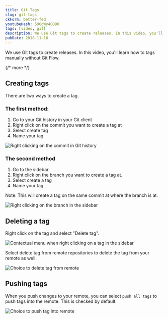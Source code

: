 ```yaml
---
title: Git Tags
slug: git-tags
ckForm: better-fed
youtubeHash: 59OgWy4BO90
tags: [video, git]
description: We use Git tags to create releases. In this video, you'll learn how to tags manually without Git Flow.
pubDate: 2018-11-16
---
```


We use Git tags to create releases. In this video, you'll learn how to tags manually without Git Flow.

{/* more */}

## Creating tags

There are two ways to create a tag.

### The first method:

1. Go to your Git history in your Git client
2. Right click on the commit you want to create a tag at
3. Select create tag
4. Name your tag

<Image
  src='/images/2018/git-tag/method1.png'
  alt='Right clicking on the commit in Git history'
/>

### The second method

1. Go to the sidebar
2. Right click on the branch you want to create a tag at.
3. Select create a tag
4. Name your tag

Note: This will create a tag on the same commit at where the branch is at.

<Image
  src='/images/2018/git-tag/method2.png'
  alt='Right clicking on the branch in the sidebar'
/>

## Deleting a tag

Right click on the tag and select "Delete tag".

<Image
  src='/images/2018/git-tag/delete.png'
  alt='Contextual menu when right clicking on a tag in the sidebar'
/>

Select delete tag from remote repositories to delete the tag from your remote as well.

<Image
  src='/images/2018/git-tag/delete2.png'
  alt='Choice to delete tag from remote'
/>

## Pushing tags

When you push changes to your remote, you can select `push all tags` to push tags into the remote. This is checked by default.

<Image
  src='/images/2018/git-tag/push.png'
  alt='Choice to push tag into remote'
/>
